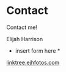 # Contact

Contact me!

Elijah Harrison

* insert form here *

[linktree.ejhfotos.com](http://linktree.ejhfotos.com/)
